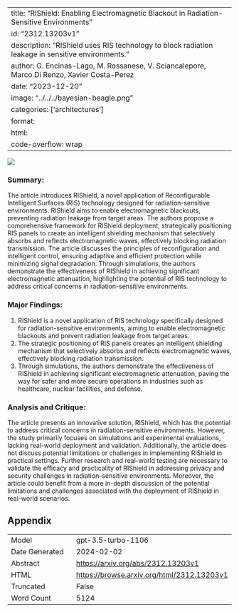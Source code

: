 
---
title: "RIShield: Enabling Electromagnetic Blackout in Radiation-Sensitive Environments"
id: "2312.13203v1"
description: "RIShield uses RIS technology to block radiation leakage in sensitive environments."
author: G. Encinas-Lago, M. Rossanese, V. Sciancalepore, Marco Di Renzo, Xavier Costa-Perez
date: "2023-12-20"
image: "../../../bayesian-beagle.png"
categories: ['architectures']
format:
  html:
    code-overflow: wrap
---

![](None)

### **Summary:**
The article introduces RIShield, a novel application of Reconfigurable Intelligent Surfaces (RIS) technology designed for radiation-sensitive environments. RIShield aims to enable electromagnetic blackouts, preventing radiation leakage from target areas. The authors propose a comprehensive framework for RIShield deployment, strategically positioning RIS panels to create an intelligent shielding mechanism that selectively absorbs and reflects electromagnetic waves, effectively blocking radiation transmission. The article discusses the principles of reconfiguration and intelligent control, ensuring adaptive and efficient protection while minimizing signal degradation. Through simulations, the authors demonstrate the effectiveness of RIShield in achieving significant electromagnetic attenuation, highlighting the potential of RIS technology to address critical concerns in radiation-sensitive environments.

### Major Findings:
1. RIShield is a novel application of RIS technology specifically designed for radiation-sensitive environments, aiming to enable electromagnetic blackouts and prevent radiation leakage from target areas.
2. The strategic positioning of RIS panels creates an intelligent shielding mechanism that selectively absorbs and reflects electromagnetic waves, effectively blocking radiation transmission.
3. Through simulations, the authors demonstrate the effectiveness of RIShield in achieving significant electromagnetic attenuation, paving the way for safer and more secure operations in industries such as healthcare, nuclear facilities, and defense.

### Analysis and Critique:
The article presents an innovative solution, RIShield, which has the potential to address critical concerns in radiation-sensitive environments. However, the study primarily focuses on simulations and experimental evaluations, lacking real-world deployment and validation. Additionally, the article does not discuss potential limitations or challenges in implementing RIShield in practical settings. Further research and real-world testing are necessary to validate the efficacy and practicality of RIShield in addressing privacy and security challenges in radiation-sensitive environments. Moreover, the article could benefit from a more in-depth discussion of the potential limitations and challenges associated with the deployment of RIShield in real-world scenarios.

## Appendix

|          |          |
|----------|----------|
| Model     | gpt-3.5-turbo-1106       |
| Date Generated     | 2024-02-02       |
| Abstract | [https://arxiv.org/abs/2312.13203v1](https://arxiv.org/abs/2312.13203v1)        |
| HTML     | [https://browse.arxiv.org/html/2312.13203v1](https://browse.arxiv.org/html/2312.13203v1)       |
| Truncated       | False       |
| Word Count       | 5124       |